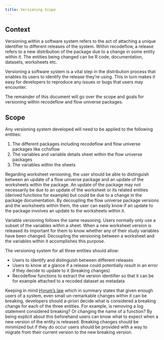 ```yaml
---
title: Versioning Scope 
---
```


## Context

Versioning within a software system refers to the act of
attaching a unique identifier to different releases of the system. Within 
recodeflow, a release refers to a new distribution of the package due to 
a change in some entity within it. The entities being changed can be R code,
documentation, datasets, worksheets etc.

Versioning a software system is a vital step in the distribution 
process that enables its users to identify the release they're 
using. This in turn makes it easy for developers to reproduce any issues or 
bugs that users may encounter.

The remainder of this document will go over the scope and goals for versioning 
within recodeflow and flow universe packages.

## Scope

Any versioning system developed will need to be applied to the following 
entities:

1. The different packages including recodeflow and flow universe packages like 
   cchsflow
3. The variables and variable details sheet within the flow universe packages 
4. The variables within the sheets 

Regarding worksheet versioning, the user should be able to distinguish 
between an update of a flow universe package and an update of the worksheets within the 
package. An update of the package may not necessarily be due to an update of 
the worksheet or its related entities (derived functions for example) but could
be due to a change in the package documentation. By decoupling the flow universe 
package versions and the worksheets within them, the user can easily know if an
update to the package involves 
an update to the worksheets within it. 

Variable versioning follows the same reasoning. Users normally only use a 
subset of the variables within a sheet. When a new worksheet version is released
its important for them to know whether any of their study variables have 
been changed. Decoupling the versioning 
between a worksheet and the variables within it accomplishes this purpose. 

The versioning system for all three entities should allow:

* Users to identify and distinguish between different releases
* Users to know at a glance if a release could potentially result in an error if
  they decide to update to it (breaking changes)
* Recodeflow functions to extract the version identifier so that it can be 
  for example attached to a recoded dataset as metadata

Keeping in mind [Hyrum's law](https://www.hyrumslaw.com/) which in summary 
states that given enough users of a system, even small un-remarkable changes
within it can be breaking, developers should a-priori decide what 
is considered a breaking change for each of the three entities. For example, is
removing a log statement considered breaking? Or changing the name of a
function? By being explicit about this beforehand users can
know what to expect when a new version of the entity is released. Breaking changes 
should be minimized but if they do occur users should be provided with a 
way to migrate from their current version to the new breaking version.

